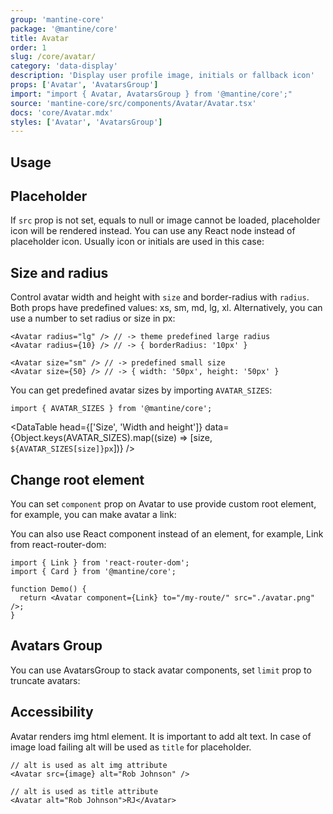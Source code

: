 ```yaml
---
group: 'mantine-core'
package: '@mantine/core'
title: Avatar
order: 1
slug: /core/avatar/
category: 'data-display'
description: 'Display user profile image, initials or fallback icon'
props: ['Avatar', 'AvatarsGroup']
import: "import { Avatar, AvatarsGroup } from '@mantine/core';"
source: 'mantine-core/src/components/Avatar/Avatar.tsx'
docs: 'core/Avatar.mdx'
styles: ['Avatar', 'AvatarsGroup']
---
```



## Usage

<Demo data={AvatarDemos.usage} />

## Placeholder

If `src` prop is not set, equals to null or image cannot be loaded,
placeholder icon will be rendered instead.
You can use any React node instead of placeholder icon.
Usually icon or initials are used in this case:

<Demo data={AvatarDemos.placeholders} />

## Size and radius

<Demo data={AvatarDemos.configurator} />

Control avatar width and height with `size` and border-radius with `radius`.
Both props have predefined values: xs, sm, md, lg, xl.
Alternatively, you can use a number to set radius or size in px:

```tsx
<Avatar radius="lg" /> // -> theme predefined large radius
<Avatar radius={10} /> // -> { borderRadius: '10px' }

<Avatar size="sm" /> // -> predefined small size
<Avatar size={50} /> // -> { width: '50px', height: '50px' }
```

<Demo data={AvatarDemos.sizes} />

You can get predefined avatar sizes by importing `AVATAR_SIZES`:

```tsx
import { AVATAR_SIZES } from '@mantine/core';
```

<DataTable
  head={['Size', 'Width and height']}
  data={Object.keys(AVATAR_SIZES).map((size) => [size, `${AVATAR_SIZES[size]}px`])}
/>

## Change root element

You can set `component` prop on Avatar to use provide custom root element,
for example, you can make avatar a link:

<Demo data={AvatarDemos.link} />

You can also use React component instead of an element, for example, Link from react-router-dom:

```tsx
import { Link } from 'react-router-dom';
import { Card } from '@mantine/core';

function Demo() {
  return <Avatar component={Link} to="/my-route/" src="./avatar.png" />;
}
```

## Avatars Group

You can use AvatarsGroup to stack avatar components, set `limit` prop to truncate avatars:

<Demo data={AvatarDemos.avatarsGroup} />

## Accessibility

Avatar renders img html element. It is important to add alt text.
In case of image load failing alt will be used as `title` for placeholder.

```tsx
// alt is used as alt img attribute
<Avatar src={image} alt="Rob Johnson" />

// alt is used as title attribute
<Avatar alt="Rob Johnson">RJ</Avatar>
```
